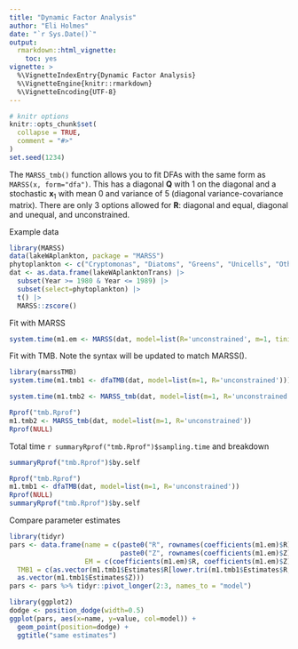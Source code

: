 ```yaml
---
title: "Dynamic Factor Analysis"
author: "Eli Holmes"
date: "`r Sys.Date()`"
output: 
  rmarkdown::html_vignette:
    toc: yes
vignette: >
  %\VignetteIndexEntry{Dynamic Factor Analysis}
  %\VignetteEngine{knitr::rmarkdown}
  %\VignetteEncoding{UTF-8}
---
```


\newcommand{\QQ}{\mathbf{Q}}
\newcommand{\RR}{\mathbf{R}}
\newcommand{\xx}{\mathbf{x}}

```r
# knitr options
knitr::opts_chunk$set(
  collapse = TRUE,
  comment = "#>"
)
set.seed(1234)
```

The `MARSS_tmb()` function allows you to fit DFAs with the same form as `MARSS(x, form="dfa")`. This has a diagonal $\QQ$ with 1 on the diagonal and a stochastic $\xx_1$ with mean 0 and variance of 5 (diagonal variance-covariance matrix). There are only 3 options allowed for $\RR$:
diagonal and equal, diagonal and unequal, and unconstrained.

Example data

```r
library(MARSS)
data(lakeWAplankton, package = "MARSS")
phytoplankton <- c("Cryptomonas", "Diatoms", "Greens", "Unicells", "Other.algae")
dat <- as.data.frame(lakeWAplanktonTrans) |>
  subset(Year >= 1980 & Year <= 1989) |>
  subset(select=phytoplankton) |>
  t() |>
  MARSS::zscore()
```

Fit with MARSS
```r
system.time(m1.em <- MARSS(dat, model=list(R='unconstrained', m=1, tinitx=1), form='dfa', z.score=FALSE, silent = TRUE))
```

Fit with TMB. Note the syntax will be updated to match MARSS().
```r
library(marssTMB)
system.time(m1.tmb1 <- dfaTMB(dat, model=list(m=1, R='unconstrained')))
```

```r
system.time(m1.tmb2 <- MARSS_tmb(dat, model=list(m=1, R='unconstrained')))
```

```r
Rprof("tmb.Rprof")
m1.tmb2 <- MARSS_tmb(dat, model=list(m=1, R='unconstrained'))
Rprof(NULL)
```
Total time `r summaryRprof("tmb.Rprof")$sampling.time` and breakdown
```r
summaryRprof("tmb.Rprof")$by.self
```

```r
Rprof("tmb.Rprof")
m1.tmb1 <- dfaTMB(dat, model=list(m=1, R='unconstrained'))
Rprof(NULL)
summaryRprof("tmb.Rprof")$by.self
```


Compare parameter estimates
```r
library(tidyr)
pars <- data.frame(name = c(paste0("R", rownames(coefficients(m1.em)$R)),
                            paste0("Z", rownames(coefficients(m1.em)$Z))),
                   EM = c(coefficients(m1.em)$R, coefficients(m1.em)$Z),
  TMB1 = c(as.vector(m1.tmb1$Estimates$R[lower.tri(m1.tmb1$Estimates$R,diag=TRUE)]),
  as.vector(m1.tmb1$Estimates$Z)))
pars <- pars %>% tidyr::pivot_longer(2:3, names_to = "model")
```

```r
library(ggplot2)
dodge <- position_dodge(width=0.5)
ggplot(pars, aes(x=name, y=value, col=model)) +
  geom_point(position=dodge) +
  ggtitle("same estimates")
```

